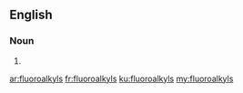 ==English==

===Noun===
{{head|en}}

# {{plural of|fluoroalkyl}}

[[ar:fluoroalkyls]]
[[fr:fluoroalkyls]]
[[ku:fluoroalkyls]]
[[my:fluoroalkyls]]